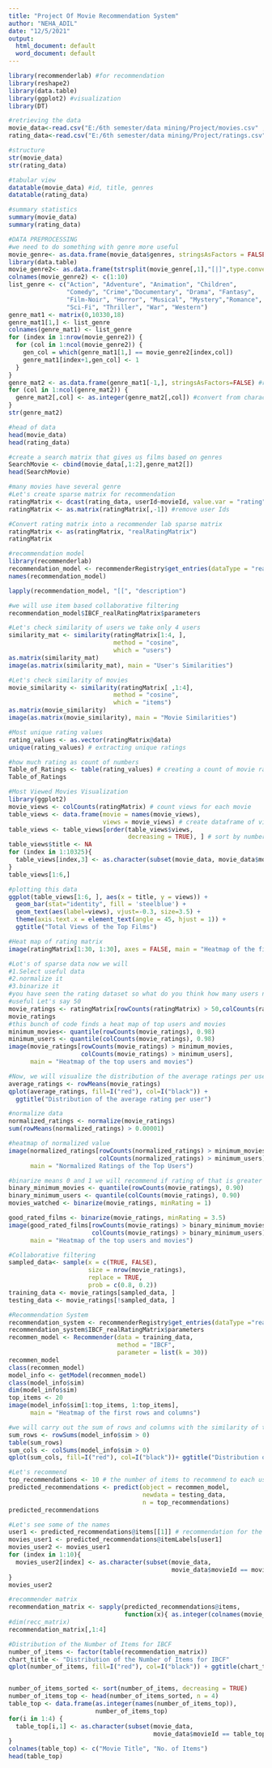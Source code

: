 ```yaml
---
title: "Project Of Movie Recommendation System"
author: "NEHA_ADIL"
date: "12/5/2021"
output:
  html_document: default
  word_document: default
---
```

```r
library(recommenderlab) #for recommendation
library(reshape2)
library(data.table)
library(ggplot2) #visualization
library(DT)

#retrieving the data
movie_data<-read.csv("E:/6th semester/data mining/Project/movies.csv" , stringsAsFactors = FALSE)
rating_data<-read.csv("E:/6th semester/data mining/Project/ratings.csv")

#structure
str(movie_data)
str(rating_data)
```

```r
#tabular view
datatable(movie_data) #id, title, genres
datatable(rating_data)
```

```r
#summary statistics
summary(movie_data)
summary(rating_data)
```

```r
#DATA PREPROCESSING
#we need to do something with genre more useful
movie_genre<- as.data.frame(movie_data$genres, stringsAsFactors = FALSE)
library(data.table)
movie_genre2<- as.data.frame(tstrsplit(movie_genre[,1],"[|]",type.convert=TRUE),stringsAsFactors =FALSE)
colnames(movie_genre2) <- c(1:10)
list_genre <- c("Action", "Adventure", "Animation", "Children", 
                "Comedy", "Crime","Documentary", "Drama", "Fantasy",
                "Film-Noir", "Horror", "Musical", "Mystery","Romance",
                "Sci-Fi", "Thriller", "War", "Western")
genre_mat1 <- matrix(0,10330,18)
genre_mat1[1,] <- list_genre
colnames(genre_mat1) <- list_genre
for (index in 1:nrow(movie_genre2)) {
  for (col in 1:ncol(movie_genre2)) {
    gen_col = which(genre_mat1[1,] == movie_genre2[index,col])
    genre_mat1[index+1,gen_col] <- 1
  }
}
genre_mat2 <- as.data.frame(genre_mat1[-1,], stringsAsFactors=FALSE) #remove first row, which was the genre list
for (col in 1:ncol(genre_mat2)) {
  genre_mat2[,col] <- as.integer(genre_mat2[,col]) #convert from characters to integers
} 
str(genre_mat2)
```

```r
#head of data
head(movie_data)
head(rating_data)
```

```r
#create a search matrix that gives us films based on genres
SearchMovie <- cbind(movie_data[,1:2],genre_mat2[])
head(SearchMovie)
```

```r
#many movies have several genre
#Let's create sparse matrix for recommendation
ratingMatrix <- dcast(rating_data, userId~movieId, value.var = "rating", na.rm=FALSE)
ratingMatrix <- as.matrix(ratingMatrix[,-1]) #remove user Ids
```

```r
#Convert rating matrix into a recommender lab sparse matrix
ratingMatrix <- as(ratingMatrix, "realRatingMatrix")
ratingMatrix
```

```r
#recommendation model
library(recommenderlab)
recommendation_model <- recommenderRegistry$get_entries(dataType = "realRatingMatrix")
names(recommendation_model)

lapply(recommendation_model, "[[", "description")
```

```r
#we will use item based collaborative filtering
recommendation_model$IBCF_realRatingMatrix$parameters
```

```r
#Let's check similarity of users we take only 4 users
similarity_mat <- similarity(ratingMatrix[1:4, ],
                             method = "cosine",
                             which = "users")
as.matrix(similarity_mat)
image(as.matrix(similarity_mat), main = "User's Similarities")
```

```r
#Let's check similarity of movies 
movie_similarity <- similarity(ratingMatrix[ ,1:4],
                             method = "cosine",
                             which = "items")
as.matrix(movie_similarity)
image(as.matrix(movie_similarity), main = "Movie Similarities")
```

```r
#Most unique rating values
rating_values <- as.vector(ratingMatrix@data)
unique(rating_values) # extracting unique ratings
```

```r
#how much rating as count of numbers
Table_of_Ratings <- table(rating_values) # creating a count of movie ratings
Table_of_Ratings
```

```r
#Most Viewed Movies Visualization
library(ggplot2)
movie_views <- colCounts(ratingMatrix) # count views for each movie
table_views <- data.frame(movie = names(movie_views),
                          views = movie_views) # create dataframe of views
table_views <- table_views[order(table_views$views,
                                 decreasing = TRUE), ] # sort by number of views
table_views$title <- NA
for (index in 1:10325){
  table_views[index,3] <- as.character(subset(movie_data, movie_data$movieId == table_views[index,1])$title)
}
table_views[1:6,]
```

```r
#plotting this data
ggplot(table_views[1:6, ], aes(x = title, y = views)) +
  geom_bar(stat="identity", fill = 'steelblue') +
  geom_text(aes(label=views), vjust=-0.3, size=3.5) +
  theme(axis.text.x = element_text(angle = 45, hjust = 1)) +
  ggtitle("Total Views of the Top Films")
```

```r
#Heat map of rating matrix
image(ratingMatrix[1:30, 1:30], axes = FALSE, main = "Heatmap of the first 30 rows and 30 columns")
```

```r
#Lot's of sparse data now we will
#1.Select useful data
#2.normalize it
#3.binarize it
#you have seen the rating dataset so what do you think how many users need to rate a movie to be
#useful Let's say 50
movie_ratings <- ratingMatrix[rowCounts(ratingMatrix) > 50,colCounts(ratingMatrix) > 50]
movie_ratings
#this bunch of code finds a heat map of top users and movies
minimum_movies<- quantile(rowCounts(movie_ratings), 0.98)
minimum_users <- quantile(colCounts(movie_ratings), 0.98)
image(movie_ratings[rowCounts(movie_ratings) > minimum_movies,
                    colCounts(movie_ratings) > minimum_users],
      main = "Heatmap of the top users and movies")
```

```r
#Now, we will visualize the distribution of the average ratings per user.
average_ratings <- rowMeans(movie_ratings)
qplot(average_ratings, fill=I("red"), col=I("black")) +
  ggtitle("Distribution of the average rating per user")

```

```r
#normalize data
normalized_ratings <- normalize(movie_ratings)
sum(rowMeans(normalized_ratings) > 0.00001)

```

```r
#heatmap of normalized value
image(normalized_ratings[rowCounts(normalized_ratings) > minimum_movies,
                         colCounts(normalized_ratings) > minimum_users],
      main = "Normalized Ratings of the Top Users")
```

```r
#binarize means 0 and 1 we will recommend if rating of that is greater than 3.5
binary_minimum_movies <- quantile(rowCounts(movie_ratings), 0.90)
binary_minimum_users <- quantile(colCounts(movie_ratings), 0.90)
movies_watched <- binarize(movie_ratings, minRating = 1)

good_rated_films <- binarize(movie_ratings, minRating = 3.5)
image(good_rated_films[rowCounts(movie_ratings) > binary_minimum_movies,
                       colCounts(movie_ratings) > binary_minimum_users],
      main = "Heatmap of the top users and movies")

```

```r
#Collaborative filtering
sampled_data<- sample(x = c(TRUE, FALSE),
                      size = nrow(movie_ratings),
                      replace = TRUE,
                      prob = c(0.8, 0.2))
training_data <- movie_ratings[sampled_data, ]
testing_data <- movie_ratings[!sampled_data, ]

#Recommendation System
recommendation_system <- recommenderRegistry$get_entries(dataType ="realRatingMatrix")
recommendation_system$IBCF_realRatingMatrix$parameters
recommen_model <- Recommender(data = training_data,
                              method = "IBCF",
                              parameter = list(k = 30))
recommen_model
class(recommen_model)
model_info <- getModel(recommen_model)
class(model_info$sim)
dim(model_info$sim)
top_items <- 20
image(model_info$sim[1:top_items, 1:top_items],
      main = "Heatmap of the first rows and columns")

```

```r
#we will carry out the sum of rows and columns with the similarity of the objects above 0
sum_rows <- rowSums(model_info$sim > 0)
table(sum_rows)
sum_cols <- colSums(model_info$sim > 0)
qplot(sum_cols, fill=I("red"), col=I("black"))+ ggtitle("Distribution of the column count")

#Let's recommend
top_recommendations <- 10 # the number of items to recommend to each user
predicted_recommendations <- predict(object = recommen_model,
                                     newdata = testing_data,
                                     n = top_recommendations)
predicted_recommendations

#Let's see some of the names
user1 <- predicted_recommendations@items[[1]] # recommendation for the first user
movies_user1 <- predicted_recommendations@itemLabels[user1]
movies_user2 <- movies_user1
for (index in 1:10){
  movies_user2[index] <- as.character(subset(movie_data,
                                             movie_data$movieId == movies_user1[index])$title)
}
movies_user2

#recommender matrix
recommendation_matrix <- sapply(predicted_recommendations@items,
                                function(x){ as.integer(colnames(movie_ratings)[x]) }) # matrix with the recommendations for each user
#dim(recc_matrix)
recommendation_matrix[,1:4]

#Distribution of the Number of Items for IBCF
number_of_items <- factor(table(recommendation_matrix))
chart_title <- "Distribution of the Number of Items for IBCF"
qplot(number_of_items, fill=I("red"), col=I("black")) + ggtitle(chart_title)


number_of_items_sorted <- sort(number_of_items, decreasing = TRUE)
number_of_items_top <- head(number_of_items_sorted, n = 4)
table_top <- data.frame(as.integer(names(number_of_items_top)),
                        number_of_items_top)
for(i in 1:4) {
  table_top[i,1] <- as.character(subset(movie_data,
                                        movie_data$movieId == table_top[i,1])$title)
}
colnames(table_top) <- c("Movie Title", "No. of Items")
head(table_top)

```



































